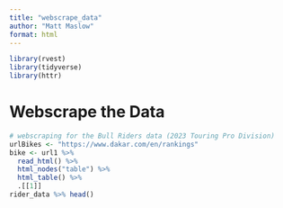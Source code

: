 ```yaml
---
title: "webscrape_data"
author: "Matt Maslow"
format: html
---
```



```r
library(rvest)
library(tidyverse)
library(httr)
```


# Webscrape the Data

```r
# webscraping for the Bull Riders data (2023 Touring Pro Division)
urlBikes <- "https://www.dakar.com/en/rankings"
bike <- url1 %>%
  read_html() %>%
  html_nodes("table") %>%
  html_table() %>%
  .[[1]]
rider_data %>% head()
```


```r

```





